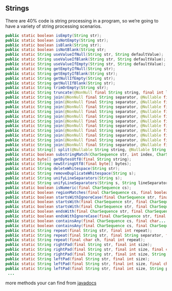 ## Strings {#langx-java_references_utils_Strings}

There are 40% code is string processing in a program, so we're going to have a variety of string processing scenarios.


```java
public static boolean isEmpty(String str);
public static boolean isNotEmpty(String str);
public static boolean isBlank(String str);
public static boolean isNotBlank(String str;
public static String useValueIfNull(String str, String defaultValue);
public static String useValueIfBlank(String str, String defaultValue);
public static String useValueIfEmpty(String str, String defaultValue);
public static String getEmptyIfNull(String str);
public static String getEmptyIfBlank(String str);
public static String getNullIfEmpty(String str);
public static String getNullIfBlank(String str);
public static String trimOrEmpty(String str);
public static String truncate(@NonNull final String string, final int length);
public static String join(@NonNull final String separator, @Nullable final Iterator objects);
public static String join(@NonNull final String separator, @Nullable final Iterable objects);
public static String join(@NonNull final String separator, @Nullable final Object[] objects);
public static String join(@NonNull final String separator, @Nullable final Integer[] objects);
public static String join(@NonNull final String separator, @Nullable final Long[] objects);
public static String join(@NonNull final String separator, @Nullable final Float[] objects);
public static String join(@NonNull final String separator, @Nullable final Double[] objects);
public static String join(@NonNull final String separator, @Nullable final Short[] objects);
public static String join(@NonNull final String separator, @Nullable final Byte[] objects);
public static String join(@NonNull final String separator, @Nullable final Character[] objects);
public static String join(@NonNull final String separator, @Nullable final String[] objects);
public static String[] split(@Nullable String string, @Nullable String separator);
public static boolean substringMatch(CharSequence str, int index, CharSequence substring);
public static byte[] getBytesUtf8(final String string);
public static String newStringUtf8(final byte[] bytes);
public static String deleteWhitespace(String str);
public static String removeDuplicateWhitespace(String s);
public static String unifyLineSeparators(String s);
public static String unifyLineSeparators(String s, String lineSeparator);
public static boolean isNumeric(final CharSequence cs);
public static boolean regionMatches(final CharSequence cs, final boolean ignoreCase, final int thisStart, final CharSequence substring, final int start, final int length);
public static boolean startsWithIgnoreCase(final CharSequence str, final CharSequence prefix);
public static boolean startsWith(final CharSequence str, final CharSequence prefix);
public static boolean startsWith(final CharSequence str, final CharSequence prefix, final boolean ignoreCase);
public static boolean endsWith(final CharSequence str, final CharSequence suffix);
public static boolean endsWithIgnoreCase(final CharSequence str, final CharSequence suffix);
public static boolean containsAny(final CharSequence cs, final char... searchChars);
public static boolean containsAny(final CharSequence cs, final CharSequence searchChars);
public static String repeat(final String str, final int repeat);
public static String repeat(final String str, final String separator, final int repeat);
public static String repeat(final char ch, final int repeat);
public static String rightPad(final String str, final int size);
public static String rightPad(final String str, final int size, final char padChar);
public static String rightPad(final String str, final int size, String padStr);
public static String leftPad(final String str, final int size);
public static String leftPad(final String str, final int size, final char padChar);
public static String leftPad(final String str, final int size, String padStr);
 ...
```

more methods your can find from [javadocs](https://apidoc.gitee.com/fangjinuo/langx-java)





